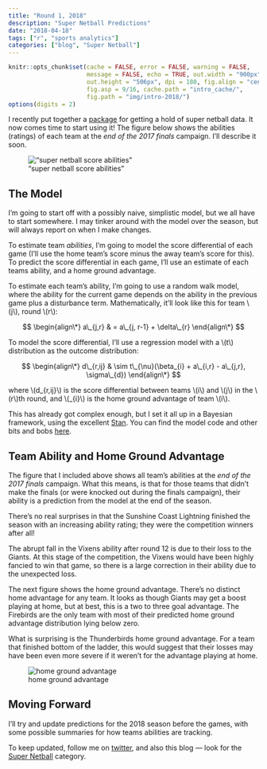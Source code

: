 ```yaml
---
title: "Round 1, 2018"
description: "Super Netball Predictions"
date: "2018-04-18"
tags: ["r", "sports analytics"]
categories: ["blog", "Super Netball"]
---
```


<!-- Time-stamp: <2018-04-22 19:26:47 (slane)> -->

```r
knitr::opts_chunk$set(cache = FALSE, error = FALSE, warning = FALSE,
                      message = FALSE, echo = TRUE, out.width = "900px",
                      out.height = "506px", dpi = 180, fig.align = "center",
                      fig.asp = 9/16, cache.path = "intro_cache/",
                      fig.path = "img/intro-2018/")
options(digits = 2)

```

I recently put together a [package](https://stevelane.github.io/superNetballR/) for getting a hold of super netball data. It now comes time to start using it! The figure below shows the abilities (ratings) of each team at the _end of the 2017 finals_ campaign. I'll describe it soon.

!["super netball score abilities"](sn-assets/intro-2018/abilities.png)

## The Model

I'm going to start off with a possibly naive, simplistic model, but we all have to start somewhere. I may tinker around with the model over the season, but will always report on when I make changes.

To estimate team *abilities*, I'm going to model the score differential of each game (I'll use the home team's score minus the away team's score for this). To predict the score differential in each game, I'll use an estimate of each teams ability, and a home ground advantage.

To estimate each team's ability, I'm going to use a random walk model, where the ability for the current game depends on the ability in the previous game plus a disturbance term. Mathematically, it'll look like this for team \\(j\\), round \\(r\\):

$$
\begin{align\*}
a\_{j,r} & = a\_{j, r-1} + \delta\_{r}
\end{align\*}
$$

To model the score differential, I'll use a regression model with a \\(t\\) distribution as the outcome distribution:

$$
\begin{align\*}
d\_{r,ij} & \sim t\_{\nu}(\beta_{i} + a\_{i,r} - a\_{j,r}, \sigma\_{d})
\end{align\*}
$$

where \\(d\_{r,ij}\\) is the score differential between teams \\(i\\) and \\(j\\) in the \\(r\\)th round, and \\(\beta\_{i}\\) is the home ground advantage of team \\(i\\).

This has already got complex enough, but I set it all up in a Bayesian framework, using the excellent [Stan](http://mc-stan.org/). You can find the model code and other bits and bobs [here](https://github.com/SteveLane/sn-team-abilities/blob/master/stan/basic-model.stan).

## Team Ability and Home Ground Advantage

The figure that I included above shows all team's abilities at the _end of the 2017 finals_ campaign. What this means, is that for those teams that didn't make the finals (or were knocked out during the finals campaign), their ability is a prediction from the model at the end of the season.

There's no real surprises in that the Sunshine Coast Lightning finished the season with an increasing ability rating; they were the competition winners after all!

The abrupt fall in the Vixens ability after round 12 is due to their loss to the Giants. At this stage of the competition, the Vixens would have been highly fancied to win that game, so there is a large correction in their ability due to the unexpected loss.

The next figure shows the home ground advantage. There's no distinct home advantage for any team. It looks as though Giants may get a boost playing at home, but at best, this is a two to three goal advantage. The Firebirds are the only team with most of their predicted home ground advantage distribution lying below zero.

What is surprising is the Thunderbirds home ground advantage. For a team that finished bottom of the ladder, this would suggest that their losses may have been even more severe if it weren't for the advantage playing at home.

![home ground advantage](sn-assets/intro-2018/hga.png)

## Moving Forward

I'll try and update predictions for the 2018 season before the games, with some possible summaries for how teams abilities are tracking.

To keep updated, follow me on [twitter](https://twitter.com/stephenelane), and also this blog --- look for the [Super Netball](/super-netball/) category.

<script type="text/javascript" src="https://cdnjs.cloudflare.com/ajax/libs/mathjax/2.7.1/MathJax.js?config=TeX-AMS-MML_HTMLorMML">
</script>

<script type="text/x-mathjax-config">

  MathJax.Hub.Config({
  jax: ["input/TeX","output/HTML-CSS"],
  inlineMath: [['$','$'], ['\\(','\\)']],
  displayAlign: "left",
  TeX: { equationNumbers: { autoNumber: "AMS" } }
  });
  
</script>
